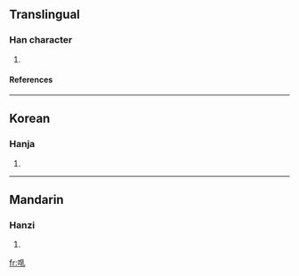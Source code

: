 ==Translingual==
===Han character===
{{Han char|rn=30|rad=口|as=08|sn=11|four=|canj=口月木山 (RBDU)}}
# {{defn|Han|sort=口08}}
====References====
{{Han ref|kx=0194.220|dkj=03793|dj=0414.270|hdz=10643.050|uh=5542|ud=21826}}
----
==Korean==
===Hanja===
{{ko-hanja|hangeul=뇨|rv=nyo|mr=nyo}}
# {{defn|Korean}}
----
==Mandarin==
===Hanzi===
{{cmn-hanzi|pin=[[nòu]] (nou4), [[zhòu]] (zhou4)|wg=nou<sup>4</sup>, chou<sup>4</sup>}}
# {{defn|Mandarin}}

[[fr:啂]]